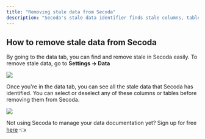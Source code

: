 ```yaml
---
title: "Removing stale data from Secoda"
description: "Secoda's stale data identifier finds stale columns, tables or dashboards in your data."
---
```


## **How to remove stale data from Secoda**

By going to the data tab, you can find and remove stale in Secoda easily. To remove stale data, go to **Settings -> Data**

![](https://3544070331-files.gitbook.io/~/files/v0/b/gitbook-x-prod.appspot.com/o/spaces%2FqxbfBjqa19PllrcxgKxO%2Fuploads%2FushJJUwp1DbHICXMbGIp%2FGroup%20587%20(3).png?alt=media&token=006d942f-8773-4914-8e30-ff4bfc8349fd)

Once you're in the data tab, you can see all the stale data that Secoda has identified. You can select or deselect any of these columns or tables before removing them from Secoda.

![](https://3544070331-files.gitbook.io/~/files/v0/b/gitbook-x-prod.appspot.com/o/spaces%2FqxbfBjqa19PllrcxgKxO%2Fuploads%2FE0q9WLOf3tfulPmdkUI3%2FScreen%20Shot%202022-04-10%20at%2010.19.57%20PM.png?alt=media&token=7c2ef297-6352-4eaa-ac0a-5daa54a2c6f8)

Not using Secoda to manage your data documentation yet? Sign up for free [here](http://app.secoda.co/) 👈